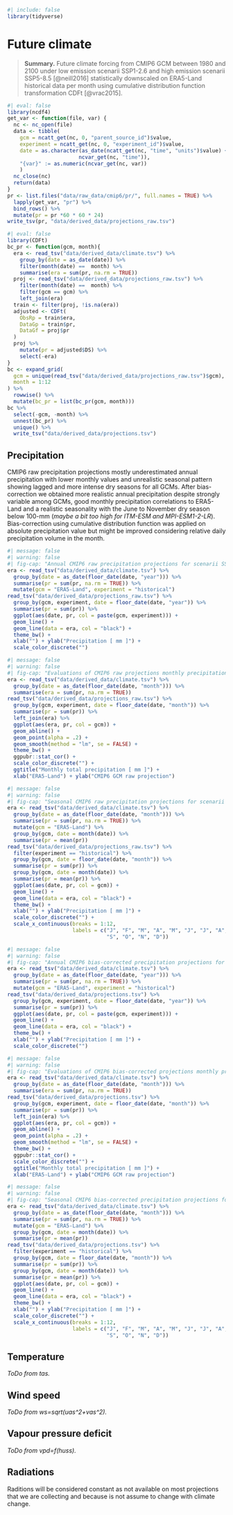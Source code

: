 ```r
#| include: false
library(tidyverse)
```

# Future climate {.unnumbered}

> **Summary.** Future climate forcing from CMIP6 GCM between 1980 and 2100 under low emission scenarii SSP1-2.6 and high emission scenarii SSP5-8.5 [@neill2016] statistically downscaled on ERA5-Land historical data per month using cumulative distribution function transformation CDFt [@vrac2015].

```r
#| eval: false
library(ncdf4)
get_var <- function(file, var) {
  nc <- nc_open(file)
  data <- tibble(
    gcm = ncatt_get(nc, 0, "parent_source_id")$value,
    experiment = ncatt_get(nc, 0, "experiment_id")$value,
    date = as.character(as_date(ncatt_get(nc, "time", "units")$value) + 
                       ncvar_get(nc, "time")),
    "{var}" := as.numeric(ncvar_get(nc, var))
    ) 
  nc_close(nc)
  return(data)
}
pr <- list.files("data/raw_data/cmip6/pr/", full.names = TRUE) %>% 
  lapply(get_var, "pr") %>% 
  bind_rows() %>% 
  mutate(pr = pr *60 * 60 * 24)
write_tsv(pr, "data/derived_data/projections_raw.tsv")
```

```r
#| eval: false
library(CDFt)
bc_pr <- function(gcm, month){
  era <- read_tsv("data/derived_data/climate.tsv") %>% 
    group_by(date = as_date(date)) %>%
    filter(month(date) ==  month) %>%
    summarise(era = sum(pr, na.rm = TRUE))
  proj <- read_tsv("data/derived_data/projections_raw.tsv") %>%
    filter(month(date) ==  month) %>%
    filter(gcm == gcm) %>%
    left_join(era)
  train <- filter(proj, !is.na(era))
  adjusted <- CDFt(
    ObsRp = train$era,
    DataGp = train$pr,
    DataGf = proj$pr
  )
  proj %>%
    mutate(pr = adjusted$DS) %>%
    select(-era)
}
bc <- expand_grid(
  gcm = unique(read_tsv("data/derived_data/projections_raw.tsv")$gcm),
  month = 1:12
) %>% 
  rowwise() %>% 
  mutate(bc_pr = list(bc_pr(gcm, month)))
bc %>% 
  select(-gcm, -month) %>% 
  unnest(bc_pr) %>% 
  unique() %>% 
  write_tsv("data/derived_data/projections.tsv")
```

## Precipitation

CMIP6 raw precipitation projections mostly underestimated annual precipitation with lower monthly values and unrealistic seasonal pattern showing lagged and more intense dry seasons for all GCMs. After bias-correction we obtained more realistic annual precipitation despite strongly variable among GCMs, good monthly precipitation correlations to ERA5-Land and a realistic seasonality with the June to November dry season below 100-mm (*maybe a bit too high for ITM-ESM and MPI-ESM1-2-LR*). Bias-correction using cumulative distribution function was applied on absolute precipitation value but might be improved considering relative daily precipitation volume in the month.

```r
#| message: false
#| warning: false
#| fig-cap: "Annual CMIP6 raw precipitation projections for scenarii SSP1-2.6 and SSP5-8.5 compared to ERA5-Land reanalysis (black)."
era <- read_tsv("data/derived_data/climate.tsv") %>% 
  group_by(date = as_date(floor_date(date, "year"))) %>% 
  summarise(pr = sum(pr, na.rm = TRUE)) %>% 
  mutate(gcm = "ERA5-Land", experiment = "historical")
read_tsv("data/derived_data/projections_raw.tsv") %>% 
  group_by(gcm, experiment, date = floor_date(date, "year")) %>% 
  summarise(pr = sum(pr)) %>% 
  ggplot(aes(date, pr, col = paste(gcm, experiment))) +
  geom_line() +
  geom_line(data = era, col = "black") +
  theme_bw() +
  xlab("") + ylab("Precipitation [ mm ]") +
  scale_color_discrete("")
```

```r
#| message: false
#| warning: false
#| fig-cap: "Evaluations of CMIP6 raw projections monthly precipitations against ERA5-Land."
era <- read_tsv("data/derived_data/climate.tsv") %>% 
  group_by(date = as_date(floor_date(date, "month"))) %>% 
  summarise(era = sum(pr, na.rm = TRUE))
read_tsv("data/derived_data/projections_raw.tsv") %>% 
  group_by(gcm, experiment, date = floor_date(date, "month")) %>% 
  summarise(pr = sum(pr)) %>% 
  left_join(era) %>% 
  ggplot(aes(era, pr, col = gcm)) +
  geom_abline() +
  geom_point(alpha = .2) +
  geom_smooth(method = "lm", se = FALSE) +
  theme_bw() +
  ggpubr::stat_cor() +
  scale_color_discrete("") +
  ggtitle("Monthly total precipitation [ mm ]") +
  xlab("ERA5-Land") + ylab("CMIP6 GCM raw projection")
```

```r
#| message: false
#| warning: false
#| fig-cap: "Seasonal CMIP6 raw precipitation projections for scenarii SSP1-2.6 and SSP5-8.5 compared to ERA5-Land reanalysis (black)."
era <- read_tsv("data/derived_data/climate.tsv") %>% 
  group_by(date = as_date(floor_date(date, "month"))) %>% 
  summarise(pr = sum(pr, na.rm = TRUE)) %>% 
  mutate(gcm = "ERA5-Land") %>% 
  group_by(gcm, date = month(date)) %>% 
  summarise(pr = mean(pr))
read_tsv("data/derived_data/projections_raw.tsv") %>% 
  filter(experiment == "historical") %>% 
  group_by(gcm, date = floor_date(date, "month")) %>% 
  summarise(pr = sum(pr)) %>% 
  group_by(gcm, date = month(date)) %>% 
  summarise(pr = mean(pr)) %>% 
  ggplot(aes(date, pr, col = gcm)) +
  geom_line() +
  geom_line(data = era, col = "black") +
  theme_bw() +
  xlab("") + ylab("Precipitation [ mm ]") +
  scale_color_discrete("") +
  scale_x_continuous(breaks = 1:12,
                     labels = c("J", "F", "M", "A", "M", "J", "J", "A",
                                "S", "O", "N", "D"))
```

```r
#| message: false
#| warning: false
#| fig-cap: "Annual CMIP6 bias-corrected precipitation projections for scenarii SSP1-2.6 and SSP5-8.5 compared to ERA5-Land reanalysis (black)."
era <- read_tsv("data/derived_data/climate.tsv") %>% 
  group_by(date = as_date(floor_date(date, "year"))) %>% 
  summarise(pr = sum(pr, na.rm = TRUE)) %>% 
  mutate(gcm = "ERA5-Land", experiment = "historical")
read_tsv("data/derived_data/projections.tsv") %>% 
  group_by(gcm, experiment, date = floor_date(date, "year")) %>% 
  summarise(pr = sum(pr)) %>% 
  ggplot(aes(date, pr, col = paste(gcm, experiment))) +
  geom_line() +
  geom_line(data = era, col = "black") +
  theme_bw() +
  xlab("") + ylab("Precipitation [ mm ]") +
  scale_color_discrete("")
```

```r
#| message: false
#| warning: false
#| fig-cap: "Evaluations of CMIP6 bias-corrected projections monthly precipitations against ERA5-Land."
era <- read_tsv("data/derived_data/climate.tsv") %>% 
  group_by(date = as_date(floor_date(date, "month"))) %>% 
  summarise(era = sum(pr, na.rm = TRUE))
read_tsv("data/derived_data/projections.tsv") %>% 
  group_by(gcm, experiment, date = floor_date(date, "month")) %>% 
  summarise(pr = sum(pr)) %>% 
  left_join(era) %>% 
  ggplot(aes(era, pr, col = gcm)) +
  geom_abline() +
  geom_point(alpha = .2) +
  geom_smooth(method = "lm", se = FALSE) +
  theme_bw() +
  ggpubr::stat_cor() +
  scale_color_discrete("") +
  ggtitle("Monthly total precipitation [ mm ]") +
  xlab("ERA5-Land") + ylab("CMIP6 GCM raw projection")
```

```r
#| message: false
#| warning: false
#| fig-cap: "Seasonal CMIP6 bias-corrected precipitation projections for scenarii SSP1-2.6 and SSP5-8.5 compared to ERA5-Land reanalysis (black)."
era <- read_tsv("data/derived_data/climate.tsv") %>% 
  group_by(date = as_date(floor_date(date, "month"))) %>% 
  summarise(pr = sum(pr, na.rm = TRUE)) %>% 
  mutate(gcm = "ERA5-Land") %>% 
  group_by(gcm, date = month(date)) %>% 
  summarise(pr = mean(pr))
read_tsv("data/derived_data/projections.tsv") %>% 
  filter(experiment == "historical") %>% 
  group_by(gcm, date = floor_date(date, "month")) %>% 
  summarise(pr = sum(pr)) %>% 
  group_by(gcm, date = month(date)) %>% 
  summarise(pr = mean(pr)) %>% 
  ggplot(aes(date, pr, col = gcm)) +
  geom_line() +
  geom_line(data = era, col = "black") +
  theme_bw() +
  xlab("") + ylab("Precipitation [ mm ]") +
  scale_color_discrete("") +
  scale_x_continuous(breaks = 1:12,
                     labels = c("J", "F", "M", "A", "M", "J", "J", "A",
                                "S", "O", "N", "D"))
```

## Temperature

*ToDo from tas.*

## Wind speed

*ToDo from ws=sqrt(uas\^2+vas\^2).*

## Vapour pressure deficit

*ToDo from vpd=f(huss).*

## Radiations

Raditions will be considered constant as not available on most projections that we are collecting and because is not assume to change with climate change.
